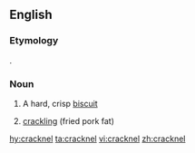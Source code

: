==English==

===Etymology===
{{borrowing|fr|craquelin}}.

===Noun===
{{en-noun}}

# A hard, crisp [[biscuit]]
# {{context|in the plural|lang=en}} [[crackling]] (fried pork fat)

[[hy:cracknel]]
[[ta:cracknel]]
[[vi:cracknel]]
[[zh:cracknel]]